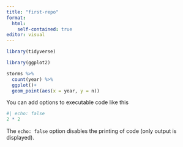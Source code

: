 ```yaml
---
title: "first-repo"
format: 
  html:
    self-contained: true
editor: visual
---
```


```r
library(tidyverse)
```

```r
library(ggplot2)
```

```r
storms %>%
  count(year) %>%
  ggplot()+
  geom_point(aes(x = year, y = n))
```

You can add options to executable code like this

```r
#| echo: false
2 * 2
```

The `echo: false` option disables the printing of code (only output is displayed).
